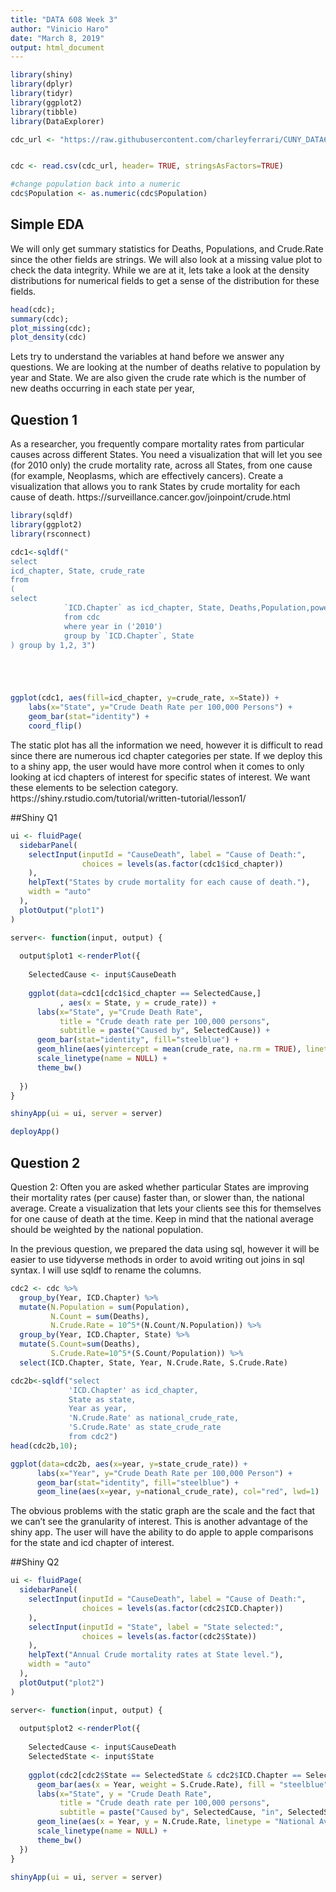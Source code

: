 ```yaml
---
title: "DATA 608 Week 3"
author: "Vinicio Haro"
date: "March 8, 2019"
output: html_document
---
```


```r
library(shiny)
library(dplyr)
library(tidyr)
library(ggplot2)
library(tibble)
library(DataExplorer)

cdc_url <- "https://raw.githubusercontent.com/charleyferrari/CUNY_DATA608/master/lecture3/data/cleaned-cdc-mortality-1999-2010-2.csv"


cdc <- read.csv(cdc_url, header= TRUE, stringsAsFactors=TRUE)

#change population back into a numeric
cdc$Population <- as.numeric(cdc$Population) 

```


## Simple EDA
We will only get summary statistics for Deaths, Populations, and Crude.Rate since the other fields are strings. We will also look at a missing value plot to check the data integrity. While we are at it, lets take a look at the density distributions for numerical fields to get a sense of the distribution for these fields. 
```r

head(cdc);
summary(cdc);
plot_missing(cdc);
plot_density(cdc)


```

Lets try to understand the variables at hand before we answer any questions. We are looking at the number of deaths relative to population by year and State. We are also given the crude rate which is the number of new deaths occurring in each state per year, 

## Question 1

As a researcher, you frequently compare mortality rates from particular causes across different States. You need a visualization that will let you see (for 2010 only) the crude mortality rate, across all States, from one cause (for example, Neoplasms, which are effectively cancers). Create a visualization that allows you to rank States by crude mortality for each cause of death.
https://surveillance.cancer.gov/joinpoint/crude.html


```r
library(sqldf)
library(ggplot2)
library(rsconnect)

cdc1<-sqldf("
select 
icd_chapter, State, crude_rate 
from 
(
select 
            `ICD.Chapter` as icd_chapter, State, Deaths,Population,power(10,5)*(Deaths/Population) as crude_rate
            from cdc
            where year in ('2010')
            group by `ICD.Chapter`, State
) group by 1,2, 3")





ggplot(cdc1, aes(fill=icd_chapter, y=crude_rate, x=State)) +
    labs(x="State", y="Crude Death Rate per 100,000 Persons") +  
    geom_bar(stat="identity") +
    coord_flip()

```

The static plot has all the information we need, however it is difficult to read since there are numerous icd chapter categories per state. If we deploy this to a shiny app, the user would have more control when it comes to only looking at icd chapters of interest for specific states of interest. We want these elements to be selection category.  
https://shiny.rstudio.com/tutorial/written-tutorial/lesson1/

##Shiny Q1
```r
ui <- fluidPage(
  sidebarPanel(
    selectInput(inputId = "CauseDeath", label = "Cause of Death:",
                choices = levels(as.factor(cdc1$icd_chapter))
    ),
    helpText("States by crude mortality for each cause of death."),
    width = "auto"
  ),
  plotOutput("plot1")
)

server<- function(input, output) {
  
  output$plot1 <-renderPlot({
    
    SelectedCause <- input$CauseDeath
    
    ggplot(data=cdc1[cdc1$icd_chapter == SelectedCause,]
           , aes(x = State, y = crude_rate)) +
      labs(x="State", y="Crude Death Rate", 
           title = "Crude death rate per 100,000 persons",
           subtitle = paste("Caused by", SelectedCause)) +  
      geom_bar(stat="identity", fill="steelblue") + 
      geom_hline(aes(yintercept = mean(crude_rate, na.rm = TRUE), linetype = "National Average"), col="red", lwd=1) +
      scale_linetype(name = NULL) +
      theme_bw()
    
  })
}

shinyApp(ui = ui, server = server)

deployApp()

```




## Question 2
Question 2:
Often you are asked whether particular States are improving their mortality rates (per cause) faster than, or slower than, the national average. Create a visualization that lets your clients see this for themselves for one cause of death at the time. Keep in mind that the national average should be weighted by the national population.

In the previous question, we prepared the data using sql, however it will be easier to use tidyverse methods in order to avoid writing out joins in sql syntax. I will use sqldf to rename the columns. 
```r
cdc2 <- cdc %>%
  group_by(Year, ICD.Chapter) %>%
  mutate(N.Population = sum(Population),
         N.Count = sum(Deaths), 
         N.Crude.Rate = 10^5*(N.Count/N.Population)) %>% 
  group_by(Year, ICD.Chapter, State) %>%
  mutate(S.Count=sum(Deaths),
         S.Crude.Rate=10^5*(S.Count/Population)) %>%
  select(ICD.Chapter, State, Year, N.Crude.Rate, S.Crude.Rate)

cdc2b<-sqldf("select 
             'ICD.Chapter' as icd_chapter, 
             State as state,
             Year as year,
             'N.Crude.Rate' as national_crude_rate, 
             'S.Crude.Rate' as state_crude_rate
             from cdc2")
head(cdc2b,10);

ggplot(data=cdc2b, aes(x=year, y=state_crude_rate)) +
      labs(x="Year", y="Crude Death Rate per 100,000 Person") +  
      geom_bar(stat="identity", fill="steelblue") +
      geom_line(aes(x=year, y=national_crude_rate), col="red", lwd=1)
```

The obvious problems with the static graph are the scale and the fact that we can't see the granularity of interest. This is another advantage of the shiny app. The user will have the ability to do apple to apple comparisons for the state and icd chapter of interest. 

##Shiny Q2
```r
ui <- fluidPage(
  sidebarPanel(
    selectInput(inputId = "CauseDeath", label = "Cause of Death:",
                choices = levels(as.factor(cdc2$ICD.Chapter))
    ),
    selectInput(inputId = "State", label = "State selected:",
                choices = levels(as.factor(cdc2$State))
    ),
    helpText("Annual Crude mortality rates at State level."),
    width = "auto"
  ),
  plotOutput("plot2")
)

server<- function(input, output) {
  
  output$plot2 <-renderPlot({
    
    SelectedCause <- input$CauseDeath
    SelectedState <- input$State
    
    ggplot(cdc2[cdc2$State == SelectedState & cdc2$ICD.Chapter == SelectedCause,]) +
      geom_bar(aes(x = Year, weight = S.Crude.Rate), fill = "steelblue") +
      labs(x="State", y = "Crude Death Rate", 
           title = "Crude death rate per 100,000 persons",
           subtitle = paste("Caused by", SelectedCause, "in", SelectedState)) +
      geom_line(aes(x = Year, y = N.Crude.Rate, linetype = "National Average"), col = "red", lwd = 1) +
      scale_linetype(name = NULL) +
      theme_bw()
  })
}

shinyApp(ui = ui, server = server)
```


